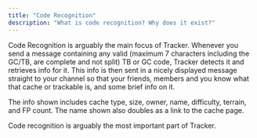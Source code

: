 ```yaml
---
title: "Code Recognition"
description: "What is code recognition? Why does it exist?"
---
```


Code Recognition is arguably the main focus of Tracker. Whenever you send a message containing any valid (maximum 7 characters including the GC/TB, are complete and not split) TB or GC code, Tracker detects it and retrieves info for it. This info is then sent in a nicely displayed message straight to your channel so that your friends, members and you know what that cache or trackable is, and some brief info on it.

The info shown includes cache type, size, owner, name, difficulty, terrain, and FP count. The name shown also doubles as a link to the cache page.

Code recognition is arguably the most important part of Tracker.